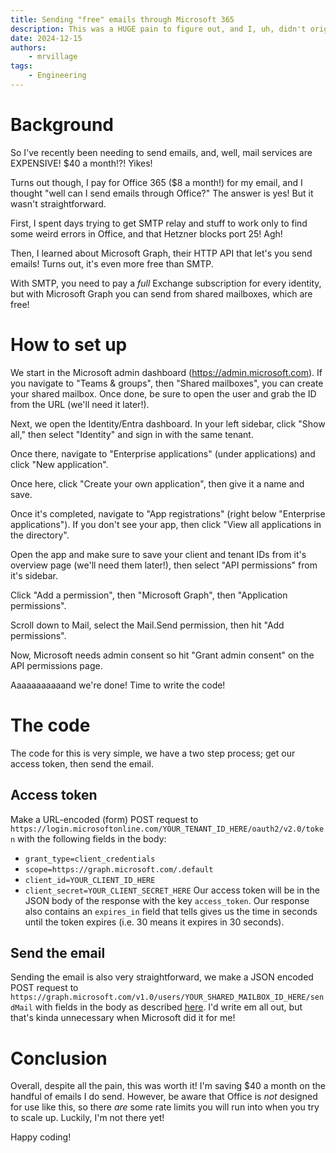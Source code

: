 ```yaml
---
title: Sending "free" emails through Microsoft 365
description: This was a HUGE pain to figure out, and I, uh, didn't originally write it down, so...
date: 2024-12-15
authors:
    - mrvillage
tags:
    - Engineering
---
```

# Background
So I've recently been needing to send emails, and, well, mail services are EXPENSIVE! $40 a month!?! Yikes!

Turns out though, I pay for Office 365 ($8 a month!) for my email, and I thought "well can I send emails through Office?" The answer is yes! But it wasn't straightforward.

First, I spent days trying to get SMTP relay and stuff to work only to find some weird errors in Office, and that Hetzner blocks port 25! Agh!

Then, I learned about Microsoft Graph, their HTTP API that let's you send emails! Turns out, it's even more free than SMTP.

With SMTP, you need to pay a *full* Exchange subscription for every identity, but with Microsoft Graph you can send from shared mailboxes, which are free!

# How to set up
We start in the Microsoft admin dashboard (https://admin.microsoft.com). If you navigate to "Teams & groups", then "Shared mailboxes", you can create your shared mailbox. Once done, be sure to open the user and grab the ID from the URL (we'll need it later!).

Next, we open the Identity/Entra dashboard. In your left sidebar, click "Show all," then select "Identity" and sign in with the same tenant.

Once there, navigate to "Enterprise applications" (under applications) and click "New application".

Once here, click "Create your own application", then give it a name and save.

Once it's completed, navigate to "App registrations" (right below "Enterprise applications"). If you don't see your app, then click "View all applications in the directory".

Open the app and make sure to save your client and tenant IDs from it's overview page (we'll need them later!), then select "API permissions" from it's sidebar.

Click "Add a permission", then "Microsoft Graph", then "Application permissions".

Scroll down to Mail, select the Mail.Send permission, then hit "Add permissions".

Now, Microsoft needs admin consent so hit "Grant admin consent" on the API permissions page.

Aaaaaaaaaaand we're done! Time to write the code!

# The code
The code for this is very simple, we have a two step process; get our access token, then send the email.

## Access token
Make a URL-encoded (form) POST request to `https://login.microsoftonline.com/YOUR_TENANT_ID_HERE/oauth2/v2.0/token` with the following fields in the body:
- `grant_type=client_credentials`
- `scope=https://graph.microsoft.com/.default`
- `client_id=YOUR_CLIENT_ID_HERE`
- `client_secret=YOUR_CLIENT_SECRET_HERE`
Our access token will be in the JSON body of the response with the key `access_token`. Our response also contains an `expires_in` field that tells gives us the time in seconds until the token expires (i.e. 30 means it expires in 30 seconds).

## Send the email
Sending the email is also very straightforward, we make a JSON encoded POST request to `https://graph.microsoft.com/v1.0/users/YOUR_SHARED_MAILBOX_ID_HERE/sendMail` with fields in the body as described [here](https://learn.microsoft.com/en-us/graph/api/user-sendmail?view=graph-rest-1.0&tabs=http). I'd write em all out, but that's kinda unnecessary when Microsoft did it for me!

# Conclusion
Overall, despite all the pain, this was worth it! I'm saving $40 a month on the handful of emails I do send. However, be aware that Office is *not* designed for use like this, so there *are* some rate limits you will run into when you try to scale up. Luckily, I'm not there yet!

Happy coding!
